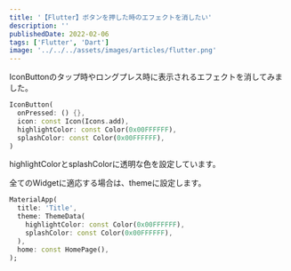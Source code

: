 ```yaml
---
title: '【Flutter】ボタンを押した時のエフェクトを消したい'
description: ''
publishedDate: 2022-02-06
tags: ['Flutter', 'Dart']
image: '../../../assets/images/articles/flutter.png'
---
```


IconButtonのタップ時やロングプレス時に表示されるエフェクトを消してみました。

```dart
IconButton(
  onPressed: () {},
  icon: const Icon(Icons.add),
  highlightColor: const Color(0x00FFFFFF),
  splashColor: const Color(0x00FFFFFF),
)
```

highlightColorとsplashColorに透明な色を設定しています。

全てのWidgetに適応する場合は、themeに設定します。

```dart
MaterialApp(
  title: 'Title',
  theme: ThemeData(
    highlightColor: const Color(0x00FFFFFF),
    splashColor: const Color(0x00FFFFFF),
  ),
  home: const HomePage(),
);
```

